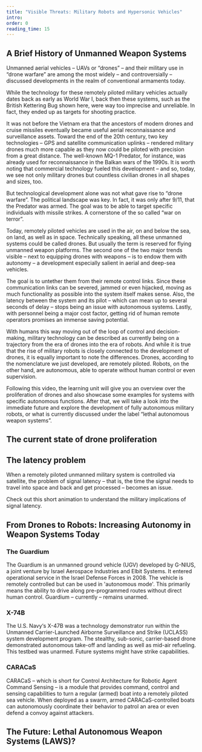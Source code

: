 ```yaml
---
title: "Visible Threats: Military Robots and Hypersonic Vehicles"
intro:
order: 0
reading_time: 15
---
```


## A Brief History of Unmanned Weapon Systems

Unmanned aerial vehicles – UAVs or “drones” – and their military use in “drone warfare” are among the most widely – and controversially – discussed developments in the realm of conventional armaments today.

While the technology for these remotely piloted military vehicles actually dates back as early as World War I, back then these systems, such as the British Kettering Bug shown here, were way too imprecise and unreliable. In fact, they ended up as targets for shooting practice.

It was not before the Vietnam era that the ancestors of modern drones and cruise missiles eventually became useful aerial reconnaissance and surveillance assets.
Toward the end of the 20th century, two key technologies – GPS and satellite communication uplinks – rendered military drones much more capable as they now could be piloted with precision from a great distance. The well-known MQ-1 Predator, for instance, was already used for reconnaissance in the Balkan wars of the 1990s.
It is worth noting that commercial technology fueled this development – and so, today, we see not only military drones but countless civilian drones in all shapes and sizes, too.

But technological development alone was not what gave rise to “drone warfare”. The political landscape was key. In fact, it was only after 9/11, that the Predator was armed. The goal was to be able to target specific individuals with missile strikes. A cornerstone of the so called “war on terror”.

Today, remotely piloted vehicles are used in the air, on and below the sea, on land, as well as in space. Technically speaking, all these unmanned systems could be called drones. But usually the term is reserved for flying unmanned weapon platforms.
The second one of the two major trends visible – next to equipping drones with weapons – is to endow them with autonomy – a development especially salient in aerial and deep-sea vehicles.

The goal is to untether them from their remote control links. Since these communication links can be severed, jammed or even hijacked, moving as much functionality as possible into the system itself makes sense. Also, the latency between the system and its pilot – which can mean up to several seconds of delay – stops being an issue with autonomous systems. Lastly, with personnel being a major cost factor, getting rid of human remote operators promises an immense saving potential.

With humans this way moving out of the loop of control and decision-making, military technology can be described as currently being on a trajectory from the era of drones into the era of robots.
And while it is true that the rise of military robots is closely connected to the development of drones, it is equally important to note the differences. Drones, according to the nomenclature we just developed, are remotely piloted. Robots, on the other hand, are autonomous, able to operate without human control or even supervision.

Following this video, the learning unit will give you an overview over the proliferation of drones and also showcase some examples for systems with specific autonomous functions. After that, we will take a look into the immediate future and explore the development of fully autonomous military robots, or what is currently discussed under the label “lethal autonomous weapon systems”.

## The current state of drone proliferation

## The latency problem

When a remotely piloted unmanned military system is controlled via satellite, the problem of signal latency – that is, the time the signal needs to travel into space and back and get processed – becomes an issue.

Check out this short animation to understand the military implications of signal latency.

## From Drones to Robots: Increasing Autonomy in Weapon Systems Today

### The Guardium

The Guardium is an unmanned ground vehicle (UGV) developed by G-NIUS, a joint venture by Israel Aerospace Industries and Elbit Systems. It entered operational service in the Israel Defense Forces in 2008. The vehicle is remotely controlled but can be used in 'autonomous mode'. This primarily means the ability to drive along pre-programmed routes without direct human control. Guardium – currently – remains unarmed.

### X-74B

The U.S. Navy‘s X-47B was a technology demonstrator run within the Unmanned Carrier-Launched Airborne Surveillance and Strike (UCLASS) system development program. The stealthy, sub-sonic, carrier-based drone demonstrated autonomous take-off and landing as well as mid-air refueling. This testbed was unarmed. Future systems might have strike capabilities.

### CARACaS

CARACaS – which is short for Control Architecture for Robotic Agent Command Sensing – is a module that provides command, control and sensing capabilities to turn a regular (armed) boat into a remotely piloted sea vehicle. When deployed as a swarm, armed CARACaS-controlled boats can autonomously coordinate their behavior to patrol an area or even defend a convoy against attackers.

## The Future: Lethal Autonomous Weapon Systems (LAWS)?